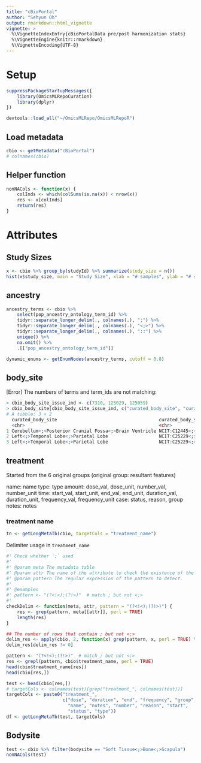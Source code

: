 ```yaml
---
title: "cBioPortal"
author: "Sehyun Oh"
output: rmarkdown::html_vignette
vignette: >
  %\VignetteIndexEntry{cBioPortalData pre/post harmonization stats}
  %\VignetteEngine{knitr::rmarkdown}
  %\VignetteEncoding{UTF-8}
---
```


# Setup
```r
suppressPackageStartupMessages({
    library(OmicsMLRepoCuration)
    library(dplyr)
})

devtools::load_all("~/OmicsMLRepo/OmicsMLRepoR")
```

## Load metadata
```r
cbio <- getMetadata("cBioPortal")
# colnames(cbio)
```

## Helper function
```r
nonNACols <- function(x) {
    colInds <- which(colSums(is.na(x)) < nrow(x))
    res <- x[colInds]
    return(res)
}
```


# Attributes
## Study Sizes
```r
x <- cbio %>% group_by(studyId) %>% summarize(study_size = n())
hist(x$study_size, main = "Study Size", xlab = "# samples", ylab = "# studies")
```

## ancestry
```r
ancestry_terms <- cbio %>%
    select(pop_ancestry_ontology_term_id) %>%
    tidyr::separate_longer_delim(., colnames(.), ";") %>%
    tidyr::separate_longer_delim(., colnames(.), "<;>") %>%
    tidyr::separate_longer_delim(., colnames(.), "::") %>%
    unique() %>%
    na.omit() %>%
    .[["pop_ancestry_ontology_term_id"]]

dynamic_enums <- getEnumNodes(ancestry_terms, cutoff = 0.8)
```

## body_site
[Error] The numbers of terms and term_ids are not matching:
```r
> cbio_body_site_issue_ind <- c(7310, 125029, 125059)
> cbio_body_site[cbio_body_site_issue_ind, c("curated_body_site", "curated_body_site_ontology_term_id")]
# A tibble: 3 × 2
  curated_body_site                                      curated_body_site_ontology_term_id
  <chr>                                                  <chr>                             
1 Cerebellum<;>Posterior Cranial Fossa<;>Brain Ventricle NCIT:C12445<;>NCIT:C33361         
2 Left<;>Temporal Lobe<;>Parietal Lobe                   NCIT:C25229<;>NCIT:C12353         
3 Left<;>Temporal Lobe<;>Parietal Lobe                   NCIT:C25229<;>NCIT:C12353
```

## treatment
Started from the 6 original groups (original group: resultant features)

name: name
type: type
amount: dose_val, dose_unit, number_val, number_unit
time: start_val, start_unit, end_val, end_unit, duration_val, duration_unit, frequency_val, frequency_unit
case: status, reason, group
notes: notes

### treatment name
```r
tn <- getLongMetaTb(cbio, targetCols = "treatment_name") 
```

Delimiter usage in `treatment_name`
```r
#' Check whether `;` used 
#' 
#' @param meta The metadata table
#' @param attr The name of the attribute to check the existence of the `pattern`
#' @param pattern The regular expression of the pattern to detect. 
#' 
#' @examples
#' pattern <- "(?<!<);(?!>)"  # match ; but not <;>
#' 
checkDelim <- function(meta, attr, pattern = "(?<!<);(?!>)") {
    res <- grep(pattern, meta[[attr]], perl = TRUE)
    length(res)
}
```

```r
## The number of rows that contain ; but not <;>
delim_res <- apply(cbio, 2, function(x) grep(pattern, x, perl = TRUE) %>% length())
delim_res[delim_res != 0]
```


```r
pattern <- "(?<!<);(?!>)"  # match ; but not <;>
res <- grepl(pattern, cbio$treatment_name, perl = TRUE)
head(cbio$treatment_name[res])
head(cbio[res,])

test <- head(cbio[res,])
# targetCols <- colnames(test)[grep("treatment_", colnames(test))]
targetCols <- paste0("treatment_",
                     c("dose", "duration", "end", "frequency", "group",
                       "name", "notes", "number", "reason", "start", 
                       "status", "type"))
df <- getLongMetaTb(test, targetCols)
```




## Bodysite
```r
test <- cbio %>% filter(bodysite == "Soft Tissue<;>Bone<;>Scapula")
nonNACols(test)
```

